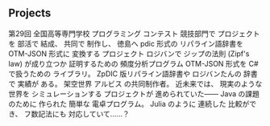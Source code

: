 ## Projects

<ProjectCard title="Procon 29" link="https://github.com/nitkagoshima-sysken/procon29_Competition" bg="linear-gradient(to right, #D4145A 0%, #FBB03B 100%)">
第29回 全国高等専門学校 プログラミング コンテスト 競技部門で プロジェクトを 部活で 結成、 共同で 制作し、 徳島へ
</ProjectCard>
<ProjectCard title="ZpDIC Lipalain" link="http://zpdic.ziphil.com/dictionary/lineparine" bg="linear-gradient(to right, rgb(102, 45, 140) 0%, rgb(237, 30, 121) 100%)">
pdic 形式の リパライン語辞書を OTM-JSON 形式に 変換する プロジェクト
</ProjectCard>
<ProjectCard title="Lojban Zipf's law" link="https://twitter.com/lojban_tan/status/1258695378926370816" bg="linear-gradient(to right, rgb(213, 133, 255) 0%, rgb(0, 255, 238) 100%)">
ロジバンで ジップの法則 (Zipf's law) が成り立つか 証明するための 頻度分析プログラム
</ProjectCard>
<ProjectCard title="Otamajakushi" link="http://zpdic.ziphil.com/dictionary/lineparine" bg="rgb(30, 30, 30)">
OTM-JSON 形式を C# で扱うための ライブラリ。 ZpDIC 版リパライン語辞書や ロジバンたんの 辞書で 実績が ある。
</ProjectCard>
<ProjectCard title="Alubis" link="https://pianists.github.io/PsMemoBlog/conworld/" bg="linear-gradient(to right, rgb(237, 30, 121) 0%, rgb(213, 133, 255) 100%)">
架空世界 アルビス の共同制作者。 近未来では、 現実のような 世界を シミュレーションする プロジェクトが 進められていた――
</ProjectCard>
<ProjectCard title="Q0 Calculator" link="https://github.com/skytomo221/Q0-Calculator" bg="linear-gradient(to right, #36084d 0%, #cc1228 100%)">
Java の課題のために 作られた 簡単な 電卓プログラム。 Julia のように 連続した 比較ができ、 フ数記法にも 対応していて……？
</ProjectCard>
